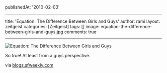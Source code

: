 publishedAt: '2010-02-03'

---

title: 'Equation: The Difference Between Girls and Guys'
author: rami
layout: zeitgeist 
categories: [Zeitgeist]
tags: []
image: equation-the-difference-between-girls-and-guys.jpg
comments: true

---

![Equation: The Difference Between Girls and Guys](/assets/images/content/zeitgeist/equation-the-difference-between-girls-and-guys.jpg)

So true! At least from a guys perspective.

via [blogs.sfweekly.com](http://blogs.sfweekly.com/thesnitch/assets_c/2010/01/equation1-thumb-500x363.jpg)
